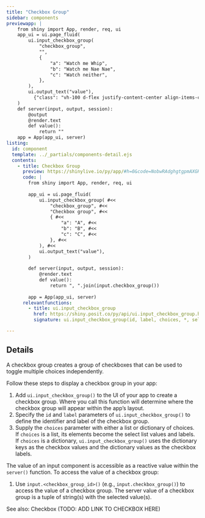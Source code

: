 ```yaml
---
title: "Checkbox Group"
sidebar: components 
previewapp: |
    from shiny import App, render, req, ui
    app_ui = ui.page_fluid(
        ui.input_checkbox_group( 
            "checkbox_group", 
            "", 
            { 
                "a": "Watch me Whip", 
                "b": "Watch me Nae Nae", 
                "c": "Watch neither", 
            }, 
        ), 
        ui.output_text("value"),
          {"class": "vh-100 d-flex justify-content-center align-items-center px-4"}
    )
    def server(input, output, session):
        @output
        @render.text
        def value():
            return ""
    app = App(app_ui, server)
listing:
  id: component
  template: ../_partials/components-detail.ejs
  contents:
    - title: Checkbox Group
      preview: https://shinylive.io/py/app/#h=0&code=NobwRAdghgtgpmAXGKAHVA6VBPMAaMAYwHsIAXOcpMAMwCdiYACAZwAsBLCbJjmVYnTJMAgujxM6lACZw6EqQEcJAVw4AdaOgD6apgF4marFADmcbTQA2a6QApNTJ0Y4YuqFWW2E2cQgGsAI2IAD21TBhVUOyZHZ3j1Il8A4LCI4ijEiTj4p0SAYWSg0KZ0zPxYiFznEErq6sSoRMRYsBEsuvqEsEDm1oAhDpyu1sI+gqGq+oBfbKmnAEo5+OMMsg8vChCyBzAANygbOESlzRBEwisoFhZx-bYAWgBGAAYXpmkH6zgQpkOOUwQB4cCgwFgPQiUCh0JioEIPAAsiWmmgWmlkNFYcj2cjs7k8EjWGwkLDgNw4pAWiGGAAEiZ5aVIILI6BgtmRhhimAcjnYqcN4lIyCo6FUhmAMAArYhcPEQDYYHx+YppSLRBZorSoAyidB2NCoXQcEnYuQLMDTAC6QA
      code: |
        from shiny import App, render, req, ui
        
        app_ui = ui.page_fluid(
            ui.input_checkbox_group( #<<
                "checkbox_group", #<<
                "Checkbox group", #<<
                { #<<
                    "a": "A", #<<
                    "b": "B", #<<
                    "c": "C", #<<
                }, #<<
            ), #<<
            ui.output_text("value"),
        )
        
        def server(input, output, session):
            @render.text
            def value():
                return ", ".join(input.checkbox_group())
        
        app = App(app_ui, server)
      relevantfunctions:
        - title: ui.input_checkbox_group
          href: https://shiny.posit.co/py/api/ui.input_checkbox_group.html
          signature: ui.input_checkbox_group(id, label, choices, *, selected=None, inline=False, width=None)

---
```


:::{#component}
:::

## Details

<p>A checkbox group creates a group of checkboxes that can be used to toggle multiple choices independently. </p>

<p>Follow these steps to display a checkbox group in your app:</p>

<ol>
  <li>
  Add `ui.input_checkbox_group()` to the UI of your app to create a checkbox group. Where you call this function will determine where the checkbox group will appear within the app's layout.
  </li>

 <li>
  Specify the `id` and `label` parameters of `ui.input_checkbox_group()` to define the identifier and label of the checkbox group. 
 </li>

  <li>
  Supply the `choices` parameter with either a list or dictionary of choices. If `choices` is a list, its elements become the select list values and labels. If `choices` is a dictionary, `ui.input_checkbox_group()` uses the dictionary keys as the checkbox values and the dictionary values as the checkbox labels. 
  </li>

</ol>

The value of an input component is accessible as a reactive value within the `server()` function. To access the value of a checkbox group:</p> 

<ol>
  <li>
  Use `input.<checkbox_group_id>()` (e.g., `input.checkbox_group()`) to access the value of a checkbox group. The server value of a checkbox group is a tuple of string(s) with the selected value(s). 
  </li>
</ol>

<p>See also: Checkbox (TODO: ADD LINK TO CHECKBOX HERE)</p>